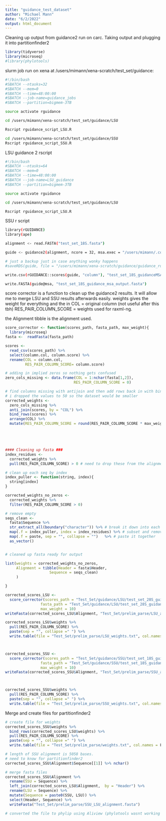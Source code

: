 ```yaml
---
title: "guidance_test_dataset"
author: "Michael Mann"
date: "6/2/2022"
output: html_document
---
```


Cleaning up output from guidance2 run on carc. 
Taking output and plugging it into partitionfinder2
```r
library(tidyverse)
library(microseq)
#library(phylotools)
```

slurm job run on xena at
/users/mimann/xena-scratch/test_set/guidance:

```bash
#!/bin/bash
#SBATCH --ntasks=32
#SBATCH --mem=0
#SBATCH --time=48:00:00
#SBATCH --job-name=guidance_jobs
#SBATCH --partition=bigmem-3TB

source activate rguidance

cd /users/mimann/xena-scratch/test_set/guidance/LSU

Rscript rguidance_script_LSU.R

cd /users/mimann/xena-scratch/test_set/guidance/SSU
Rscript rguidance_script_SSU.R
```

LSU guidance 2 rscript
```bash
#!/bin/bash
#SBATCH --ntasks=64
#SBATCH --mem=0
#SBATCH --time=48:00:00
#SBATCH --job-name=LSU_guidance
#SBATCH --partition=bigmem-3TB

source activate rguidance

cd /users/mimann/xena-scratch/test_set/guidance/LSU

Rscript rguidance_script_LSU.R
```


SSU r script
```bash
library(rGUIDANCE)
library(ape)

alignment <- read.FASTA("test_set_18S.fasta")

guide <- guidance2(alignment, ncore = 32, msa.exec = "/users/mimann/.conda/envs/rguidance/bin/mafft", method = "auto")

# just a backup just in case anything wonky happens
#saveRDS(guide, file = "/users/mimann/xena-scratch/guidance/guidance_run_backup.rds")

write.csv(rGUIDANCE::scores(guide, "column"), "test_set_18S_guidanceMSA.MAFFT.Guidance2_res_pair_col.scr.csv")

write.FASTA(guide@msa, "test_set_18S_guidance_msa_output.fasta")
```



score corrector is a function to clean up the guidance2 results. 
It will allow me to merge LSU and SSU results afterwards easily.
weights gives the weight for everything and the in COL = original column (not useful after this tbh)
RES_PAIR_COLUMN_SCORE = weights used for raxml-ng.

the Alignment tibble is the alignment used.
```r
score_corrector <- function(scores_path, fasta_path, max_weight){
  library(microseq)
fasta <-  readFasta(fasta_path)

scores <- 
  read_csv(scores_path) %>%
  select(column.col, column.score) %>%
  rename(COL = column.col, 
         RES_PAIR_COLUMN_SCORE= column.score)

# adding in implied zeros so nothing gets confused 
zero_cols_missing <- data.frame(COL = 1:nchar(fasta[1,2]), 
                               RES_PAIR_COLUMN_SCORE = 0)

# find columns missing with antijoin and then add rows back in with bind_rows
# i dropped the values to 50 so the dataset would be smaller
corrected_weights <- 
  zero_cols_missing %>%
  anti_join(scores, by = "COL") %>%
  bind_rows(scores) %>%
  arrange(COL) %>%
  mutate(RES_PAIR_COLUMN_SCORE = round(RES_PAIR_COLUMN_SCORE * max_weight))  





#### Cleaning up fasta ###
index_residues <- 
  corrected_weights %>%
  pull(RES_PAIR_COLUMN_SCORE) > 0 # need to drop these from the alignment

# clean up each seq by index
index_puller <- function(string, index){
  string[index]
}

corrected_weights_no_zeros <- 
  corrected_weights %>%
  filter(RES_PAIR_COLUMN_SCORE > 0)

# remove empty 
seqs_clean <- 
  fasta$Sequence %>%
  str_extract_all(boundary("character")) %>% # break it down into each character is an index
  map(.f = index_puller, index = index_residues) %>% # subset and remove zeros
  map(.f = paste, sep = "", collapse = "")   %>% # paste it together
  as_vector()


# cleaned up fasta ready for output

list(weights = corrected_weights_no_zeros, 
     Alignment = tibble(Header = fasta$Header, 
                    Sequence = seqs_clean)
     )

}

corrected_scores_LSU <- 
  score_corrector(scores_path = "Test_Set/guidance/LSU/test_set_28S_guidanceMSA.MAFFT.Guidance2_res_pair_col.scr.csv", 
                fasta_path = "Test_Set/guidance/LSU/test_set_28S_guidance_msa_output.fasta", 
                max_weight = 10)
writeFasta(corrected_scores_LSU$Alignment, "Test_Set/prelim_parse/LSU_alignment.fasta")

corrected_scores_LSU$weights %>%
  pull(RES_PAIR_COLUMN_SCORE) %>%
  paste(sep = "", collapse =" ") %>%
  write.table(file = "Test_Set/prelim_parse/LSU_weights.txt", col.names = F, row.names = F, quote = F) 



corrected_scores_SSU <- 
  score_corrector(scores_path = "Test_Set/guidance/SSU/test_set_18S_guidanceMSA.MAFFT.Guidance2_res_pair_col.scr.csv", 
                fasta_path = "Test_Set/guidance/SSU/test_set_18S_guidance_msa_output.fasta", 
                max_weight = 10)
writeFasta(corrected_scores_SSU$Alignment, "Test_Set/prelim_parse/SSU_alignment.fasta")



corrected_scores_SSU$weights %>%
  pull(RES_PAIR_COLUMN_SCORE) %>%
  paste(sep = "", collapse =" ") %>%
  write.table(file = "Test_Set/prelim_parse/SSU_weights.txt", col.names = F, row.names = F, quote = F) 

```


Merge and create files for partitionfinder2
```r
# create file for weights
corrected_scores_SSU$weights %>%
  bind_rows(corrected_scores_LSU$weights) %>%
  pull(RES_PAIR_COLUMN_SCORE) %>%
  paste(sep = "", collapse =" ") %>%
  write.table(file = "Test_Set/prelim_parse/weights.txt", col.names = F, row.names = F, quote = F)

# length of SSU alignment is 5058 bases. 
# need to know for partitionfinder2
corrected_scores_SSU$Alignment$Sequence[[1]] %>% nchar()

# merge fasta files
corrected_scores_SSU$Alignment %>%
  rename(SSU = Sequence) %>%
  left_join(corrected_scores_LSU$Alignment,  by = "Header") %>%
  rename(LSU = Sequence) %>%
  mutate(Sequence = paste0(SSU, LSU)) %>%
  select(Header, Sequence) %>%
  writeFasta("Test_Set/prelim_parse/SSU_LSU_alignment.fasta")

# converted the file to phylip using Aliview (phylotools wasnt working for some reason)
 
 
```


 
 